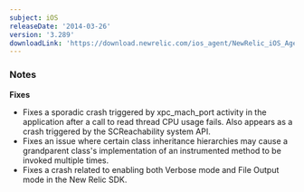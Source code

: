 ```yaml
---
subject: iOS
releaseDate: '2014-03-26'
version: '3.289'
downloadLink: 'https://download.newrelic.com/ios_agent/NewRelic_iOS_Agent_3.289.zip'
---
```


### Notes

**Fixes**

* Fixes a sporadic crash triggered by xpc_mach_port activity in the application after a call to read thread CPU usage fails. Also appears as a crash triggered by the SCReachability system API.
* Fixes an issue where certain class inheritance hierarchies may cause a grandparent class's implementation of an instrumented method to be invoked multiple times.
* Fixes a crash related to enabling both Verbose mode and File Output mode in the New Relic SDK.
